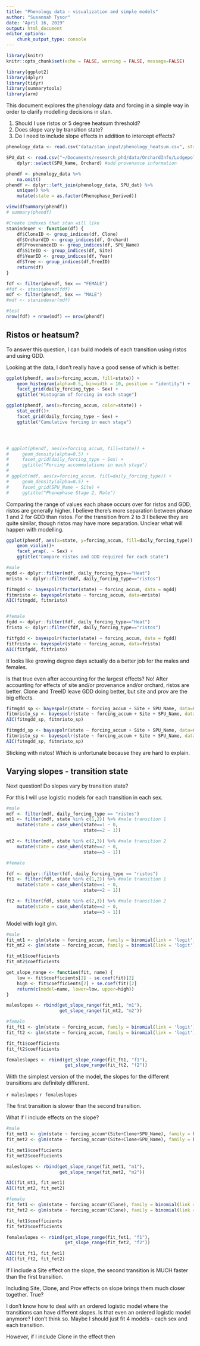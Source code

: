 ```yaml
---
title: "Phenology data - visualization and simple models"
author: "Susannah Tysor"
date: "April 16, 2019"
output: html_document
editor_options:
    chunk_output_type: console
---
```

```r
library(knitr)
knitr::opts_chunk$set(echo = FALSE, warning = FALSE, message=FALSE)
```

```r
library(ggplot2)
library(dplyr)
library(tidyr)
library(summarytools)
library(arm)

```
This document explores the phenology data and forcing in a simple way in order to clarify modelling decisions in stan.

1) Should I use ristos or 5 degree heatsum threshold?
2) Does slope vary by transition state?
3) Do I need to include slope effects in addition to intercept effects?


```r


phenology_data <- read.csv("data/stan_input/phenology_heatsum.csv", stringsAsFactors = FALSE, header = TRUE) 

SPU_dat <- read.csv("~/Documents/research_phd/data/OrchardInfo/LodgepoleSPUs.csv", header=TRUE, stringsAsFactors = FALSE) %>%
    dplyr::select(SPU_Name, Orchard) #add provenance information

phendf <- phenology_data %>%
    na.omit()
phendf <- dplyr::left_join(phenology_data, SPU_dat) %>%
    unique() %>%
    mutate(state = as.factor(Phenophase_Derived))

view(dfSummary(phendf))
# summary(phendf)

```

```r
#Create indexes that stan will like
stanindexer <- function(df) {
    df$CloneID <- group_indices(df, Clone)
    df$OrchardID <- group_indices(df, Orchard)
    df$ProvenanceID <- group_indices(df, SPU_Name)
    df$SiteID <- group_indices(df, Site)
    df$YearID <- group_indices(df, Year)
    df$Tree <- group_indices(df,TreeID)
    return(df)
}

fdf <- filter(phendf, Sex == "FEMALE")
#fdf <- stanindexer(fdf)
mdf <- filter(phendf, Sex == "MALE")
#mdf <- stanindexer(mdf)

#test
nrow(fdf) + nrow(mdf) == nrow(phendf)

```

## Ristos or heatsum?

To answer this question, I can build models of each transition using ristos and using GDD.

Looking at the data, I don't really have a good sense of which is better.

```r
ggplot(phendf, aes(x=forcing_accum, fill=state)) +
    geom_histogram(alpha=0.5, binwidth = 10, position = "identity") +
    facet_grid(daily_forcing_type ~ Sex) +
    ggtitle("Histogram of forcing in each stage")

ggplot(phendf, aes(x=forcing_accum, color=state)) +
    stat_ecdf()+
    facet_grid(daily_forcing_type ~ Sex) +
    ggtitle("Cumulative forcing in each stage")




# ggplot(phendf, aes(x=forcing_accum, fill=state)) +
#     geom_density(alpha=0.5) +
#     facet_grid(daily_forcing_type ~ Sex) +
#     ggtitle("Forcing accummulations in each stage")
# 
# ggplot(mdf, aes(x=forcing_accum, fill=daily_forcing_type)) +
#     geom_density(alpha=0.5) +
#     facet_grid(SPU_Name ~ Site) + 
#     ggtitle("Phenophase Stage 2, Male")

```
Comparing the range of values each phase occurs over for ristos and GDD, ristos are generally higher. I believe there's more separation between phase 1 and 2 for GDD than ristos. For the transition from 2 to 3 I believe they are quite similar, though ristos may have more separation. Unclear what will happen with modelling.

```r
ggplot(phendf, aes(x=state, y=forcing_accum, fill=daily_forcing_type)) +
    geom_violin()+
    facet_wrap(. ~ Sex) +
    ggtitle("Compare ristos and GDD required for each state")
```



```r

#male
mgdd <- dplyr::filter(mdf, daily_forcing_type=="Heat")
mristo <- dplyr::filter(mdf, daily_forcing_type=="ristos")

fitmgdd <- bayespolr(factor(state) ~ forcing_accum, data = mgdd)
fitmristo <- bayespolr(state ~ forcing_accum, data=mristo)
AIC(fitmgdd, fitmristo)


#female
fgdd <- dplyr::filter(fdf, daily_forcing_type=="Heat")
fristo <- dplyr::filter(fdf, daily_forcing_type=="ristos")

fitfgdd <- bayespolr(factor(state) ~ forcing_accum, data = fgdd)
fitfristo <- bayespolr(state ~ forcing_accum, data=fristo)
AIC(fitfgdd, fitfristo)
```

It looks like growing degree days actually do a better job for the males and females. 

Is that true even after accounting for the largest effects? No! After accounting for effects of site and/or provenance and/or orchard, ristos are better. Clone and TreeID leave GDD doing better, but site and prov are the big effects.

```r
fitmgdd_sp <- bayespolr(state ~ forcing_accum + Site + SPU_Name, data=mgdd)
fitmristo_sp <- bayespolr(state ~ forcing_accum + Site + SPU_Name, data=mristo)
AIC(fitmgdd_sp, fitmristo_sp)

fitmgdd_sp <- bayespolr(state ~ forcing_accum + Site + SPU_Name, data=mgdd)
fitmristo_sp <- bayespolr(state ~ forcing_accum + Site + SPU_Name, data=mristo)
AIC(fitmgdd_sp, fitmristo_sp)
```

Sticking with ristos! Which is unfortunate because they are hard to explain.



## Varying slopes - transition state
Next question! Do slopes vary by transition state?

For this I will use logistic models for each transition in each sex.


```r
#male
mdf <- filter(mdf, daily_forcing_type == "ristos")
mt1 <- filter(mdf, state %in% c(1,2)) %>% #male transition 1
    mutate(state = case_when(state==1 ~ 0,
                             state==2 ~ 1))

mt2 <- filter(mdf, state %in% c(2,3)) %>% #male transition 2
    mutate(state = case_when(state==2 ~ 0,
                             state==3 ~ 1))

#female

fdf <- dplyr::filter(fdf, daily_forcing_type == "ristos")
ft1 <- filter(fdf, state %in% c(1,2)) %>% #male transition 1
    mutate(state = case_when(state==1 ~ 0,
                             state==2 ~ 1))

ft2 <- filter(fdf, state %in% c(2,3)) %>% #male transition 2
    mutate(state = case_when(state==2 ~ 0,
                             state==3 ~ 1))
```

Model with logit glm.

```r
#male
fit_mt1 <- glm(state ~ forcing_accum, family = binomial(link = 'logit'), data = mt1)
fit_mt2 <- glm(state ~ forcing_accum, family = binomial(link = 'logit'), data = mt2)

fit_mt1$coefficients
fit_mt2$coefficients

get_slope_range <- function(fit, name) {
    low <- fit$coefficients[2] - se.coef(fit)[2]
    high <- fit$coefficients[2] + se.coef(fit)[2]
    return(c(model=name, lower=low, upper=high))
}

maleslopes <- rbind(get_slope_range(fit_mt1, "m1"),
                    get_slope_range(fit_mt2, "m2"))

#female
fit_ft1 <- glm(state ~ forcing_accum, family = binomial(link = 'logit'), data = ft1)
fit_ft2 <- glm(state ~ forcing_accum, family = binomial(link = 'logit'), data = ft2)

fit_ft1$coefficients
fit_ft2$coefficients

femaleslopes <- rbind(get_slope_range(fit_ft1, "f1"),
                      get_slope_range(fit_ft2, "f2"))

```

With the simplest version of the model, the slopes for the different transitions are definitely different.

`r maleslopes`
`r femaleslopes`

The first transition is slower than the second transition.

What if I include effects on the slope?

```r
#male
fit_met1 <- glm(state ~ forcing_accum*(Site+Clone+SPU_Name), family = binomial(link = 'logit'), data = mt1)
fit_met2 <- glm(state ~ forcing_accum*(Site+Clone+SPU_Name), family = binomial(link = 'logit'), data = mt2)

fit_met1$coefficients
fit_met2$coefficients

maleslopes <- rbind(get_slope_range(fit_met1, "m1"),
                    get_slope_range(fit_met2, "m2"))

AIC(fit_mt1, fit_met1)
AIC(fit_mt2, fit_met2)

#female
fit_fet1 <- glm(state ~ forcing_accum*(Clone), family = binomial(link = 'logit'), data = ft1)
fit_fet2 <- glm(state ~ forcing_accum*(Clone), family = binomial(link = 'logit'), data = ft2)

fit_fet1$coefficients
fit_fet2$coefficients

femaleslopes <- rbind(get_slope_range(fit_fet1, "f1"),
                      get_slope_range(fit_fet2, "f2"))

AIC(fit_ft1, fit_fet1)
AIC(fit_ft2, fit_fet2)
```

If I include a Site effect on the slope, the second transition is MUCH faster than the first transition.

Including Site, Clone, and Prov effects on slope brings them much closer together. True?

I don't know how to deal with an ordered logistic model where the transitions can have different slopes. Is that even an ordered logistic model anymore? I don't think so. Maybe I should just fit 4 models - each sex and each transition.

However, if I include Clone in the effect then 